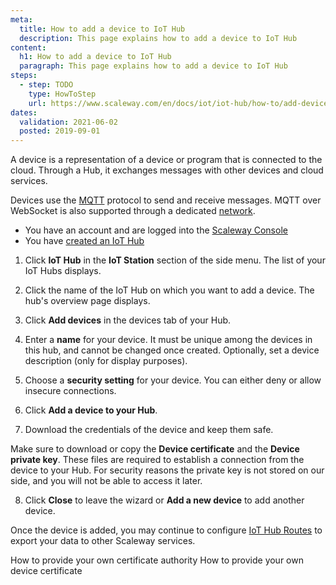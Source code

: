 ```yaml
---
meta:
  title: How to add a device to IoT Hub
  description: This page explains how to add a device to IoT Hub
content:
  h1: How to add a device to IoT Hub
  paragraph: This page explains how to add a device to IoT Hub
steps:
  - step: TODO
    type: HowToStep
    url: https://www.scaleway.com/en/docs/iot/iot-hub/how-to/add-device/
dates:
  validation: 2021-06-02
  posted: 2019-09-01
---
```


A device is a representation of a device or program that is connected to the cloud. Through a Hub, it exchanges messages with other devices and cloud services.

Devices use the [MQTT](http://mqtt.org/) protocol to send and receive messages. MQTT over WebSocket is also supported through a dedicated [network](/iot/iot-hub/how-to/connect-default-mqtt-network).

<Message type="requirement">

- You have an account and are logged into the [Scaleway Console](https://console.scaleway.com)
- You have [created an IoT Hub](/iot/iot-hub/how-to/create-hub)

</Message>

1. Click **IoT Hub** in the **IoT Station** section of the side menu. The list of your IoT Hubs displays.

2. Click the name of the IoT Hub on which you want to add a device. The hub's overview page displays. 

3. Click **Add devices** in the devices tab of your Hub.
<Lightbox src="assets/scaleway-iothub_add_device.png" alt="" />

4. Enter a **name** for your device. It must be unique among the devices in this hub, and cannot be changed once created. Optionally, set a device description (only for display purposes).

5. Choose a **security setting** for your device. You can either deny or allow insecure connections.
<Lightbox src="assets/scaleway-iothub_device_security.png" alt="" />

6. Click **Add a device to your Hub**.

7. Download the credentials of the device and keep them safe. 
  <Lightbox src="assets/scaleway-iothub_device_credentials.png" alt="" />
  <Message type="important">

  Make sure to download or copy the **Device certificate** and the **Device private key**. These files are required to establish a connection from the device to your Hub. For security reasons the private key is not stored on our side, and you will not be able to access it later.
  
  </Message>

8. Click **Close** to leave the wizard or **Add a new device** to add another device.

Once the device is added, you may continue to configure [IoT Hub Routes](https://www.scaleway.com/en/docs/scaleway-iothub-route/) to export your data to other Scaleway services.


<Navigation title="See Also">
  <PreviousButton to="/iot/iot-hub/how-to/provide-own-certificate-authority">How to provide your own certificate authority</PreviousButton>
  <NextButton to="/iot/iot-hub/how-to/provide-own-device-certificate">How to provide your own device certificate</NextButton>
</Navigation>

